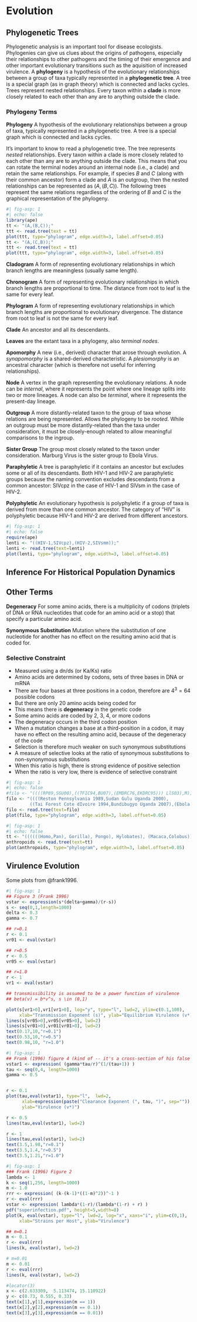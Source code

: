 # Evolution {#sec-evolution}

## Phylogenetic Trees

Phylogenetic analysis is an important tool for disease ecologists. Phylogenies can give us clues about the origins of pathogens, especially their relationships to other pathogens and the timing of their emergence and other important evolutionary transitions such as the aquisition of increased virulence. A **phylogeny** is a hypothesis of the evolutionary relationships between a group of taxa typically represented in a **phylogenetic tree**. A tree is a special graph (as in graph theory) which is connected and lacks cycles. Trees represent nested relationships. Every taxon within a **clade** is more closely related to each other than any are to anything outside the clade.

### Phylogeny Terms

**Phylogeny** A hypothesis of the evolutionary relationships between a group of taxa, typically represented in a phylogenetic tree. A tree is a special graph which is connected and lacks cycles.

It's important to know to read a phylogenetic tree. The tree represents *nested* relationships. Every taxon within a clade is more closely related to each other than any are to anything outside the clade. This means that you can rotate the terminal nodes around an internal node (i.e., a clade) and retain the same relationships. For example, if species $B$ and $C$ (along with their common ancestor) form a clade and $A$ is an outgroup, then the nested relationships can be represented as $(A,(B,C))$. The following trees represent the same relations regardless of the ordering of $B$ and $C$ is the graphical representation of the phylogeny.

```r
#| fig-asp: 1
#| echo: false
library(ape)
tt <- "(A,(B,C));"
ttt <- read.tree(text = tt)
plot(ttt, type="phylogram", edge.width=3, label.offset=0.05)
tt <- "(A,(C,B));"
ttt <- read.tree(text = tt)
plot(ttt, type="phylogram", edge.width=3, label.offset=0.05)
```

**Cladogram** A form of representing evolutionary relationships in which branch lengths are meaningless (usually same length).

**Chronogram** A form of representing evolutionary relationships in which branch lengths are proportional to time. The distance from root to leaf is the same for every leaf.

**Phylogram** A form of representing evolutionary relationships in which branch lengths are proportional to evolutionary divergence. The distance from root to leaf is not the same for every leaf.

**Clade** An ancestor and all its descendants.

**Leaves** are the extant taxa in a phylogeny, also *terminal nodes*.

**Apomorphy** A new (i.e., derived) character that arose through evolution. A *synapomorphy* is a shared-derived characteristic. A *plesiomorphy* is an ancestral character (which is therefore not useful for inferring relationships).

**Node** A vertex in the graph representing the evolutionary relations. A node can be *internal*, where it represents the point where one lineage splits into two or more lineages. A node can also be *terminal*, where it represents the present-day lineage.

**Outgroup** A more distantly-related taxon to the group of taxa whose relations are being represented. Allows the phylogeny to be *rooted*. While an outgroup must be more distantly-related than the taxa under consideration, it must be closely-enough related to allow meaningful comparisons to the ingroup.

**Sister Group** The group most closely related to the taxon under consideration. Marburg Virus is the sister group to Ebola Virus.

**Paraphyletic** A tree is paraphyletic if it contains an ancestor but excludes some or all of its descendants. Both HIV-1 and HIV-2 are paraphyletic groups because the naming convention excludes descendants from a common ancestor: SIVcpz in the case of HIV-1 and SIVsm in the case of HIV-2.

**Polyphyletic** An evolutionary hypothesis is polyphyletic if a group of taxa is derived from more than one common ancestor. The category of "HIV" is polyphyletic because HIV-1 and HIV-2 are derived from different ancestors.

```r
#| fig-asp: 1
#| echo: false
require(ape)
lenti <- "((HIV-1,SIVcpz),(HIV-2,SIVsmm));"
lenti <- read.tree(text=lenti)
plot(lenti, type="phylogram", edge.width=3, label.offset=0.05)
```

## Inference For Historical Population Dynamics

## Other Terms

**Degeneracy** For some amino acids, there is a multiplicity of codons (triplets of DNA or RNA nucleotides that code for an amino acid or a stop) that specify a particular amino acid.

**Synonymous Substitution** Mutation where the substitution of one nucleotide for another has no effect on the resulting amino acid that is coded for.

### Selective Constraint

-   Measured using a dn/ds (or Ka/Ks) ratio
-   Amino acids are determined by codons, sets of three bases in DNA or mRNA
-   There are four bases at three positions in a codon, therefore are $4^3=64$ possible codons
-   But there are only 20 amino acids being coded for
-   This means there is **degeneracy** in the genetic code
-   Some amino acids are coded by 2, 3, 4, or more codons
-   The degeneracy occurs in the third codon position
-   When a mutation changes a base at a third-position in a codon, it may have no effect on the resulting amino acid, because of the degeneracy of the code
-   Selection is therefore much weaker on such synonymous substitutions
-   A measure of selective looks at the ratio of synonymous substitutions to non-synonymous substitutions
-   When this ratio is high, there is strong evidence of positive selection
-   When the ratio is very low, there is evidence of selective constraint

```r
#| fig-asp: 1
#| echo: false
#filo <- "((((RP89,SGU00),((TFIC94,BU07),(EMDRC76,EKDRC95))) LlS03),M);"
filo <- "((((Reston Pennsylvania 1989,Sudan Gulu Uganda 2000),
         ((Tai Forest Cote dIvoire 1994,Bundibugyo Uganda 2007),(Ebola Mayinga DRC 1976,Ebola Kikwit DRC 1995))),Lloviu Spain 2003), Marburgvirus);"
filo <- read.tree(text=filo)
plot(filo, type="phylogram", edge.width=3, label.offset=0.05)
```

```r
#| fig-asp: 1
#| echo: false
tt <- "((((((Homo,Pan), Gorilla), Pongo), Hylobates), (Macaca,Colobus)),Cebus);"
anthropoids <- read.tree(text=tt)
plot(anthropoids, type="phylogram", edge.width=3, label.offset=0.05)
```


## Virulence Evolution

Some plots from @frank1996.

```r
#| fig-asp: 1
## Figure 3 (Frank 1996)
vstar <- expression(s*(delta+gamma)/(r-s))
s <- seq(0,1,length=1000)
delta <- 0.3
gamma <- 0.7

## r=0.1
r <- 0.1
vr01 <- eval(vstar)

## r=0.5
r <- 0.5
vr05 <- eval(vstar)

## r=1.0
r <- 1
vr1 <- eval(vstar)

## transmissibility is assumed to be a power function of virulence
## beta(v) = b*v^s, s \in (0,1)

plot(s[vr1>0],vr1[vr1>0], log="y", type="l", lwd=2, ylim=c(0.1,100),
     xlab="Transmission Exponent (s)", ylab="Equilibrium Virulence (v*)")
lines(s[vr05>0],vr05[vr05>0], lwd=2)
lines(s[vr01>0],vr01[vr01>0], lwd=2)
text(0.17,10,"r=0.1")
text(0.53,10,"r=0.5")
text(0.98,10, "r=1.0")
```


```r
#| fig-asp: 1
## Frank (1996) figure 4 (kind of -- it's a cross-section of his false 3d plot)
vstar1 <- expression( (gamma*tau/r)^(1/(tau+1)) )
tau <- seq(0,4, length=1000)
gamma <- 0.5


r <- 0.1
plot(tau,eval(vstar1), type="l",  lwd=2,
      xlab=expression(paste("Clearance Exponent (", tau, ")", sep="")),
      ylab="Virulence (v*)")

r <- 0.5
lines(tau,eval(vstar1), lwd=2)

r <- 1
lines(tau,eval(vstar1), lwd=2)
text(3.5,1.98,"r=0.1")
text(3.5,1.4,"r=0.5")
text(3.5,1.21,"r=1.0")
```

```r
#| fig-asp: 1
### Frank (1996) Figure 2
lambda <- 1
k <- seq(1,256, length=1000)
m <- 1.0
rrr <- expression( (k-(k-1)*((1-m)^2))^-1 )
r <- eval(rrr)
vstar <- expression( lambda*(1-r)/(lambda*(1-r) + r) )
pdf("superinfection.pdf", height=5,width=8)
plot(k, eval(vstar), type="l", lwd=2, log="x", xaxs="i", ylim=c(0,1),
     xlab="Strains per Host", ylab="Virulence")

## m=0.1
m <- 0.1
r <- eval(rrr)
lines(k, eval(vstar), lwd=2)

# m=0.01
m <- 0.01
r <- eval(rrr)
lines(k, eval(vstar), lwd=2)

#locator(3)
x <- c(2.633309,  5.113474, 15.110922)
y <- c(0.73, 0.555, 0.33)
text(x[1],y[1],expression(m == 1))
text(x[2],y[2],expression(m == 0.1))
text(x[3],y[3],expression(m == 0.01))
```